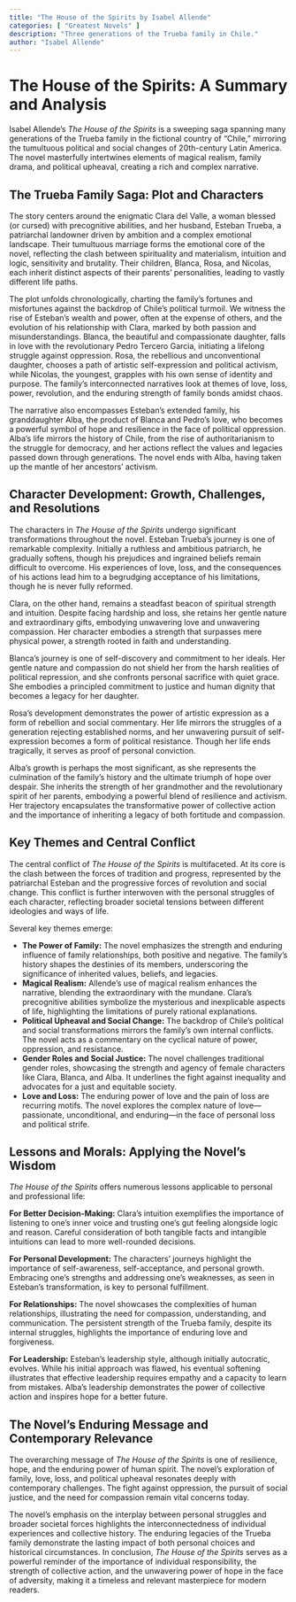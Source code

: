 ```yaml
---
title: "The House of the Spirits by Isabel Allende"
categories: [ "Greatest Novels" ]
description: "Three generations of the Trueba family in Chile."
author: "Isabel Allende"
---
```

# The House of the Spirits: A Summary and Analysis

Isabel Allende's *The House of the Spirits* is a sweeping saga spanning many generations of the Trueba family in the fictional country of "Chile," mirroring the tumultuous political and social changes of 20th-century Latin America. The novel masterfully intertwines elements of magical realism, family drama, and political upheaval, creating a rich and complex narrative.

## The Trueba Family Saga: Plot and Characters

The story centers around the enigmatic Clara del Valle, a woman blessed (or cursed) with precognitive abilities, and her husband, Esteban Trueba, a patriarchal landowner driven by ambition and a complex emotional landscape. Their tumultuous marriage forms the emotional core of the novel, reflecting the clash between spirituality and materialism, intuition and logic, sensitivity and brutality.  Their children, Blanca, Rosa, and Nicolas, each inherit distinct aspects of their parents' personalities, leading to vastly different life paths.

The plot unfolds chronologically, charting the family's fortunes and misfortunes against the backdrop of Chile's political turmoil. We witness the rise of Esteban's wealth and power, often at the expense of others, and the evolution of his relationship with Clara, marked by both passion and misunderstandings. Blanca, the beautiful and compassionate daughter, falls in love with the revolutionary Pedro Tercero Garcia, initiating a lifelong struggle against oppression. Rosa, the rebellious and unconventional daughter, chooses a path of artistic self-expression and political activism, while Nicolas, the youngest, grapples with his own sense of identity and purpose. The family's interconnected narratives look at themes of love, loss, power, revolution, and the enduring strength of family bonds amidst chaos.

The narrative also encompasses Esteban's extended family, his granddaughter Alba, the product of Blanca and Pedro's love, who becomes a powerful symbol of hope and resilience in the face of political oppression.  Alba's life mirrors the history of Chile, from the rise of authoritarianism to the struggle for democracy, and her actions reflect the values and legacies passed down through generations. The novel ends with Alba, having taken up the mantle of her ancestors' activism.

## Character Development: Growth, Challenges, and Resolutions

The characters in *The House of the Spirits* undergo significant transformations throughout the novel. Esteban Trueba's journey is one of remarkable complexity. Initially a ruthless and ambitious patriarch, he gradually softens, though his prejudices and ingrained beliefs remain difficult to overcome. His experiences of love, loss, and the consequences of his actions lead him to a begrudging acceptance of his limitations, though he is never fully reformed.

Clara, on the other hand, remains a steadfast beacon of spiritual strength and intuition. Despite facing hardship and loss, she retains her gentle nature and extraordinary gifts, embodying unwavering love and unwavering compassion. Her character embodies a strength that surpasses mere physical power, a strength rooted in faith and understanding.

Blanca's journey is one of self-discovery and commitment to her ideals. Her gentle nature and compassion do not shield her from the harsh realities of political repression, and she confronts personal sacrifice with quiet grace. She embodies a principled commitment to justice and human dignity that becomes a legacy for her daughter.

Rosa's development demonstrates the power of artistic expression as a form of rebellion and social commentary. Her life mirrors the struggles of a generation rejecting established norms, and her unwavering pursuit of self-expression becomes a form of political resistance. Though her life ends tragically, it serves as proof of personal conviction.

Alba's growth is perhaps the most significant, as she represents the culmination of the family's history and the ultimate triumph of hope over despair.  She inherits the strength of her grandmother and the revolutionary spirit of her parents, embodying a powerful blend of resilience and activism. Her trajectory encapsulates the transformative power of collective action and the importance of inheriting a legacy of both fortitude and compassion.

## Key Themes and Central Conflict

The central conflict of *The House of the Spirits* is multifaceted. At its core is the clash between the forces of tradition and progress, represented by the patriarchal Esteban and the progressive forces of revolution and social change.  This conflict is further interwoven with the personal struggles of each character, reflecting broader societal tensions between different ideologies and ways of life.

Several key themes emerge:

* **The Power of Family:** The novel emphasizes the strength and enduring influence of family relationships, both positive and negative. The family’s history shapes the destinies of its members, underscoring the significance of inherited values, beliefs, and legacies.
* **Magical Realism:** Allende’s use of magical realism enhances the narrative, blending the extraordinary with the mundane. Clara's precognitive abilities symbolize the mysterious and inexplicable aspects of life, highlighting the limitations of purely rational explanations.
* **Political Upheaval and Social Change:** The backdrop of Chile's political and social transformations mirrors the family’s own internal conflicts. The novel acts as a commentary on the cyclical nature of power, oppression, and resistance.
* **Gender Roles and Social Justice:**  The novel challenges traditional gender roles, showcasing the strength and agency of female characters like Clara, Blanca, and Alba.  It underlines the fight against inequality and advocates for a just and equitable society.
* **Love and Loss:** The enduring power of love and the pain of loss are recurring motifs. The novel explores the complex nature of love—passionate, unconditional, and enduring—in the face of personal loss and political strife.


## Lessons and Morals: Applying the Novel's Wisdom

*The House of the Spirits* offers numerous lessons applicable to personal and professional life:

**For Better Decision-Making:** Clara's intuition exemplifies the importance of listening to one's inner voice and trusting one's gut feeling alongside logic and reason.  Careful consideration of both tangible facts and intangible intuitions can lead to more well-rounded decisions.

**For Personal Development:** The characters' journeys highlight the importance of self-awareness, self-acceptance, and personal growth. Embracing one's strengths and addressing one's weaknesses, as seen in Esteban's transformation, is key to personal fulfillment.

**For Relationships:** The novel showcases the complexities of human relationships, illustrating the need for compassion, understanding, and communication.  The persistent strength of the Trueba family, despite its internal struggles, highlights the importance of enduring love and forgiveness.

**For Leadership:** Esteban's leadership style, although initially autocratic, evolves.  While his initial approach was flawed, his eventual softening illustrates that effective leadership requires empathy and a capacity to learn from mistakes.  Alba's leadership demonstrates the power of collective action and inspires hope for a better future.


## The Novel's Enduring Message and Contemporary Relevance

The overarching message of *The House of the Spirits* is one of resilience, hope, and the enduring power of human spirit.  The novel's exploration of family, love, loss, and political upheaval resonates deeply with contemporary challenges.  The fight against oppression, the pursuit of social justice, and the need for compassion remain vital concerns today.

The novel's emphasis on the interplay between personal struggles and broader societal forces highlights the interconnectedness of individual experiences and collective history.  The enduring legacies of the Trueba family demonstrate the lasting impact of both personal choices and historical circumstances. In conclusion, *The House of the Spirits* serves as a powerful reminder of the importance of individual responsibility, the strength of collective action, and the unwavering power of hope in the face of adversity, making it a timeless and relevant masterpiece for modern readers.

